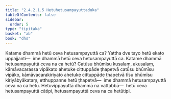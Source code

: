 ```yaml
---
title: "2.4.2.1.5 Hetuhetusampayuttaduka"
tableOfContents: false
sidebar:
  order: 5
type: "tipitaka"
basket: "ab"
book: "dhs"
---
```



<DynamicBreadcrumb />

<Division number="1449" book="dhs">

<Paragraph number="2159" book="dhs">
Katame dhammā hetū ceva hetusampayuttā ca? Yattha dve tayo hetū ekato uppajjanti—  ime dhammā hetū ceva hetusampayuttā ca.
</Paragraph>

</Division>
<Division number="1450" book="dhs">

<Paragraph number="2160" book="dhs">
Katame dhammā hetusampayuttā ceva na ca hetū? Catūsu bhūmīsu kusalaṃ, akusalaṃ, kāmāvacarassa vipākato ahetuke cittuppāde ṭhapetvā catūsu bhūmīsu vipāko, kāmāvacarakiriyato ahetuke cittuppāde ṭhapetvā tīsu bhūmīsu kiriyābyākataṃ, etthuppanne hetū ṭhapetvā—  ime dhammā hetusampayuttā ceva na ca hetū. Hetuvippayuttā dhammā na vattabbā—  hetū ceva hetusampayuttā cātipi, hetusampayuttā ceva na ca hetūtipi.
</Paragraph>
</Division>